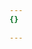 ```yaml
---
{}

---
```



 <CardGrid>
      <LinkCard
          title="Watch Episode 1: Understand and troubleshoot Cloudflare WARP"
          description="In this episode, we explain the core features of the Cloudflare WARP client and how to troubleshoot common issues."
          href="/learning-paths/warp-overview-course/series/warp-basics-1/"
        />                
    </CardGrid>
